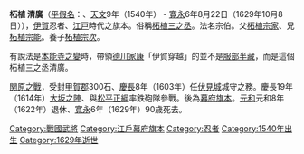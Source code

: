 {{unreferenced|time=2011-04-07T20:23:12+00:00}}
{{japanese|japanese=柘植 清広|kana=つげ きよひろ|romaji=Tsuge Kiyohiro}}
'''柘植 清廣'''（[[平假名|平假名]]：{{lang|ja|つげ きよひろ}}、[[天文|天文]]9年（1540年） - [[寛永|寛永]]6年8月22日（1629年10月8日）），[[伊賀流|伊賀]]忍者、[[江戸|江戸]]時代之旗本。俗稱[[柘植三之丞|柘植三之丞]]。法名宗伯。父[[柘植宗家|柘植宗家]]、兄[[柘植宗能|柘植宗能]]。養子[[柘植宗次|柘植宗次]]。

有說法是[[本能寺之變|本能寺之變]]時，帶領[[德川家康|德川家康]]「伊賀穿越」的並不是[[服部半藏|服部半藏]]，而是這個柘植三之丞清廣。

[[関原之戰|関原之戰]]，受封[[甲賀郡|甲賀郡]]300石、[[慶長|慶長]]8年（1603年）任[[伏見城|伏見城]]城守之務。慶長19年（1614年）[[大坂之陣|大坂之陣]]、與[[松平正綱|松平正綱]]率鉄砲隊參戰。後為[[幕府旗本|幕府旗本]]。[[元和_(日本)|元和]]元和8年（1622年）退休、[[寛永|寛永]]6年（1629年）90歳死去。

{{DEFAULTSORT:Tsuge Kiyohiro}}
[[Category:戰國武將|Category:戰國武將]]
[[Category:江戶幕府旗本|Category:江戶幕府旗本]]
[[Category:忍者|Category:忍者]]
[[Category:1540年出生|Category:1540年出生]]
[[Category:1629年逝世|Category:1629年逝世]]